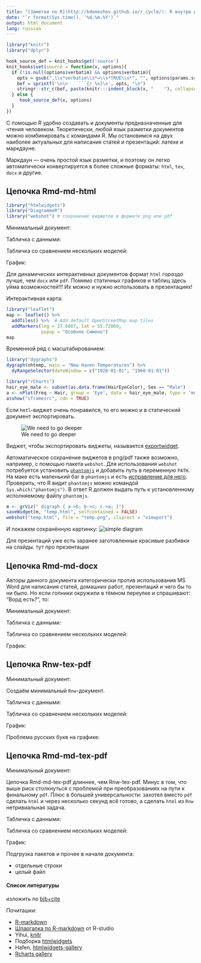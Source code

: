 ```yaml
---
title: "[Заметки по R](http://bdemeshev.github.io/r_cycle/): R внутри документов"
date: "`r format(Sys.time(), '%d.%m.%Y')`"
output: html_document
lang: russian
---
```




```r
library("knitr")
library("dplyr")
```


```r

hook_source_def = knit_hooks$get('source')
knit_hooks$set(source = function(x, options){
  if (!is.null(options$verbatim) && options$verbatim){
    opts = gsub(",\\s*verbatim\\s*=\\s*TRUE\\s*", "", options$params.src)
    bef = sprintf('\n\n    ```{r %s}\n', opts, "\n")
    stringr::str_c(bef, paste(knitr:::indent_block(x, "    "), collapse = '\n'), "\n    ```\n")
  } else {
     hook_source_def(x, options)
  }
})
```

С помощью R удобно создавать и документы предназначенные для чтения человеком. Теоретически, любой язык разметки документов можно комбинировать с командами R. Мы остановимся на двух наиболее актуальных для написания статей и презентаций: латехе и маркдауне. 

Маркдаун --- очень простой язык разметки, и поэтому он легко автоматически конвертируется в более сложные форматы: `html`, `tex`, `docx` и другие.


## Цепочка Rmd-md-html

```r
library("htmlwidgets")
library("DiagrammeR") 
library("webshot") # сохранение виджетов в формате png или pdf
```


Минимальный документ:

Табличка с данными:


Табличка со сравнением нескольких моделей:


График:

Для динамических интерактивных документов формат `html` *гораздо* лучше, чем `docx` или `pdf`. Помимо статичных графиков и таблиц здесь уйма возможностей!!! Их можно и нужно использовать в презентациях!

Интерактивная карта:
```r
library("leaflet")
map <- leaflet() %>%
  addTiles() %>%  # Add default OpenStreetMap map tiles
  addMarkers(lng = 37.6087, lat = 55.72069, 
             popup = "Особняк Симоно")
map
```

Временной ряд с масштабированием:
```r
library("dygraphs")
dygraph(nhtemp, main = "New Haven Temperatures") %>% 
  dyRangeSelector(dateWindow = c("1920-01-01", "1960-01-01"))
```


```r
library("rCharts")
hair_eye_male <- subset(as.data.frame(HairEyeColor), Sex == "Male")
a <- nPlot(Freq ~ Hair, group = 'Eye', data = hair_eye_male, type = 'multiBarChart')
a$show("iframesrc", cdn = TRUE)
```


Если `hmtl`-виджет очень понравился, то его можно и в статический документ экспортировать. 

![We need to go deeper](http://i2.kym-cdn.com/photos/images/original/000/531/557/a88.jpg)

Виджет, чтобы экспортировать виджеты, называется [exportwidget](https://github.com/timelyportfolio/exportwidget). 


Автоматическое сохранение виджетов в png/pdf также возможно, например, с помощью пакета `webshot`.  Для использования `webshot` потребуется установить [`phantomjs`](http://phantomjs.org/) и добавить путь в переменную `PATH`. На маке есть маленький баг в `phantomjs` и есть [исправление для него](https://github.com/eugene1g/phantomjs/releases). Проверить, что R видит `phantomjs` можно командой `Sys.which("phantomjs")`. В ответ R должен выдать путь к установленному исполняемому файлу `phantomjs`.

```r
m <- grViz(" digraph { a->b; b->c; c->a; }")
saveWidget(m, "temp.html", selfcontained = FALSE)
webshot("temp.html", file = "temp.png", cliprect = "viewport")
```

И покажем сохранённую картинку:
![simple diagram][simple_diagram]

Для презентаций уже есть заранее заготовленные красивые разбивки на слайды. 
тут про презентации


## Цепочка Rmd-md-docx

Авторы данного документа категорически против использования MS Word для написания статей, домашних работ, презентаций и чего бы то ни было. Но если гопники окружили в тёмном переулке и спрашивают: "Ворд есть?", то:

Минимальный документ:

Табличка с данными:


Табличка со сравнением нескольких моделей:


График:

## Цепочка Rnw-tex-pdf

Минимальный документ:

Создаём минимальный `Rnw`-документ. 

Табличка с данными:


Табличка со сравнением нескольких моделей:


График:


Проблема русских букв на графике:


## Цепочка Rmd-md-tex-pdf

Минимальный документ:

Цепочка Rmd-md-tex-pdf длиннее, чем Rnw-tex-pdf. Минус в том, что выше риск столкнуться с проблемой при преобразованиях на пути к финальному `pdf`.  Плюс в большей универсальности: захотел вместо `pdf` сделать `html` и через несколько секунд всё готово, а сделать `html` из `Rnw` нетривиальная задача.

Табличка с данными:


Табличка со сравнением нескольких моделей:


График:

Подгрузка пакетов и прочее в начале документа:

* отдельные строки
* целый файл

#### Список литературы

изложить по [bib+cite](http://rmarkdown.rstudio.com/authoring_bibliographies_and_citations.html)

Почиташки:

* [R-markdown](http://rmarkdown.rstudio.com/)
* [Шпаргалка по R-markdown](https://www.rstudio.com/resources/cheatsheets/) от R-studio
* Yihui, [knitr](http://yihui.name/knitr/)
* Подборка [htmlwidgets](http://www.htmlwidgets.org/)
* Hafen, [htmlwidgets-gallery](http://hafen.github.io/htmlwidgetsgallery/)
* [Rcharts gallery](http://rcharts.io/gallery/)


[simple_diagram]: temp.png